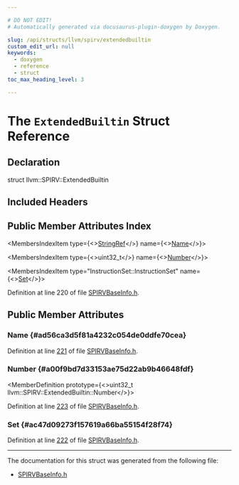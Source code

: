 ```yaml
---

# DO NOT EDIT!
# Automatically generated via docusaurus-plugin-doxygen by Doxygen.

slug: /api/structs/llvm/spirv/extendedbuiltin
custom_edit_url: null
keywords:
  - doxygen
  - reference
  - struct
toc_max_heading_level: 3

---
```





# The `ExtendedBuiltin` Struct Reference

<DoxygenPage pluginConfig={pluginConfig}>



## Declaration

<CodeBlock>struct llvm::SPIRV::ExtendedBuiltin</CodeBlock>

## Included Headers

<IncludesList>
<IncludesListItem
  filePath="Target/SPIRV/MCTargetDesc/SPIRVBaseInfo.h"
  permalink="/docs/api/files/lib/lib/target/lib/target/spirv/lib/target/spirv/mctargetdesc/spirvbaseinfo-h"
  isLocal="true" />
</IncludesList>

## Public Member Attributes Index

<MembersIndex>

<MembersIndexItem
  type={<><a href="/docs/api/classes/llvm/stringref">StringRef</a></>}
  name={<><a href="#ad56ca3d5f81a4232c054de0ddfe70cea">Name</a></>}>
</MembersIndexItem>

<MembersIndexItem
  type={<>uint32&#95;t</>}
  name={<><a href="#a00f9bd7d33153ae75d22ab9b46648fdf">Number</a></>}>
</MembersIndexItem>

<MembersIndexItem
  type="InstructionSet::InstructionSet"
  name={<><a href="#ac47d09273f157619a66ba55154f28f74">Set</a></>}>
</MembersIndexItem>

</MembersIndex>


Definition at line 220 of file <a href="/docs/api/files/lib/lib/target/lib/target/spirv/lib/target/spirv/mctargetdesc/spirvbaseinfo-h">SPIRVBaseInfo.h</a>.

<SectionDefinition>

## Public Member Attributes

### Name {#ad56ca3d5f81a4232c054de0ddfe70cea}

<MemberDefinition
  prototype="StringRef llvm::SPIRV::ExtendedBuiltin::Name">

Definition at line <a href="/docs/api/files/lib/lib/target/lib/target/spirv/lib/target/spirv/mctargetdesc/spirvbaseinfo-h/#l00221">221</a> of file <a href="/docs/api/files/lib/lib/target/lib/target/spirv/lib/target/spirv/mctargetdesc/spirvbaseinfo-h">SPIRVBaseInfo.h</a>.
</MemberDefinition>

### Number {#a00f9bd7d33153ae75d22ab9b46648fdf}

<MemberDefinition
  prototype={<>uint32&#95;t llvm::SPIRV::ExtendedBuiltin::Number</>}>

Definition at line <a href="/docs/api/files/lib/lib/target/lib/target/spirv/lib/target/spirv/mctargetdesc/spirvbaseinfo-h/#l00223">223</a> of file <a href="/docs/api/files/lib/lib/target/lib/target/spirv/lib/target/spirv/mctargetdesc/spirvbaseinfo-h">SPIRVBaseInfo.h</a>.
</MemberDefinition>

### Set {#ac47d09273f157619a66ba55154f28f74}

<MemberDefinition
  prototype="InstructionSet::InstructionSet llvm::SPIRV::ExtendedBuiltin::Set">

Definition at line <a href="/docs/api/files/lib/lib/target/lib/target/spirv/lib/target/spirv/mctargetdesc/spirvbaseinfo-h/#l00222">222</a> of file <a href="/docs/api/files/lib/lib/target/lib/target/spirv/lib/target/spirv/mctargetdesc/spirvbaseinfo-h">SPIRVBaseInfo.h</a>.
</MemberDefinition>

</SectionDefinition>

<hr/>

The documentation for this struct was generated from the following file:

<ul>
<li><a href="/docs/api/files/lib/lib/target/lib/target/spirv/lib/target/spirv/mctargetdesc/spirvbaseinfo-h">SPIRVBaseInfo.h</a></li>
</ul>

</DoxygenPage>
